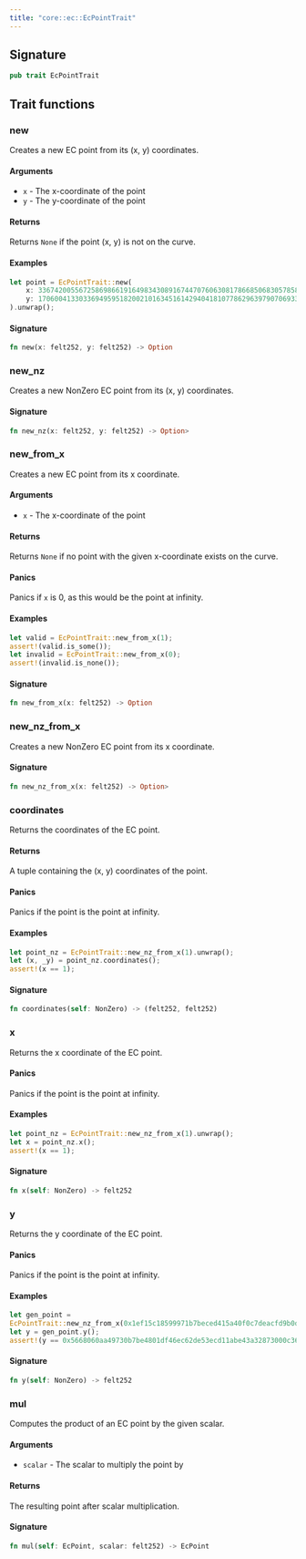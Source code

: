 ```yaml
---
title: "core::ec::EcPointTrait"
---
```






## Signature

```rust
pub trait EcPointTrait
```



## Trait functions

### new



Creates a new EC point from its (x, y) coordinates.
#### Arguments

- `x` - The x-coordinate of the point
- `y` - The y-coordinate of the point
#### Returns

Returns `None` if the point (x, y) is not on the curve.
#### Examples

```rust
let point = EcPointTrait::new(
    x: 336742005567258698661916498343089167447076063081786685068305785816009957563,
    y: 1706004133033694959518200210163451614294041810778629639790706933324248611779,
).unwrap();
```





#### Signature

```rust
fn new(x: felt252, y: felt252) -> Option
```


### new_nz



Creates a new NonZero EC point from its (x, y) coordinates.





#### Signature

```rust
fn new_nz(x: felt252, y: felt252) -> Option>
```


### new_from_x



Creates a new EC point from its x coordinate.
#### Arguments

- `x` - The x-coordinate of the point
#### Returns

Returns `None` if no point with the given x-coordinate exists on the curve.
#### Panics

Panics if `x` is 0, as this would be the point at infinity.
#### Examples

```rust
let valid = EcPointTrait::new_from_x(1);
assert!(valid.is_some());
let invalid = EcPointTrait::new_from_x(0);
assert!(invalid.is_none());
```





#### Signature

```rust
fn new_from_x(x: felt252) -> Option
```


### new_nz_from_x



Creates a new NonZero EC point from its x coordinate.





#### Signature

```rust
fn new_nz_from_x(x: felt252) -> Option>
```


### coordinates



Returns the coordinates of the EC point.
#### Returns

A tuple containing the (x, y) coordinates of the point.
#### Panics

Panics if the point is the point at infinity.
#### Examples

```rust
let point_nz = EcPointTrait::new_nz_from_x(1).unwrap();
let (x, _y) = point_nz.coordinates();
assert!(x == 1);
```





#### Signature

```rust
fn coordinates(self: NonZero) -> (felt252, felt252)
```


### x



Returns the x coordinate of the EC point.
#### Panics

Panics if the point is the point at infinity.
#### Examples

```rust
let point_nz = EcPointTrait::new_nz_from_x(1).unwrap();
let x = point_nz.x();
assert!(x == 1);
```





#### Signature

```rust
fn x(self: NonZero) -> felt252
```


### y



Returns the y coordinate of the EC point.
#### Panics

Panics if the point is the point at infinity.
#### Examples

```rust
let gen_point =
EcPointTrait::new_nz_from_x(0x1ef15c18599971b7beced415a40f0c7deacfd9b0d1819e03d723d8bc943cfca).unwrap();
let y = gen_point.y();
assert!(y == 0x5668060aa49730b7be4801df46ec62de53ecd11abe43a32873000c36e8dc1f);
```





#### Signature

```rust
fn y(self: NonZero) -> felt252
```


### mul



Computes the product of an EC point by the given scalar.
#### Arguments

- `scalar` - The scalar to multiply the point by
#### Returns

The resulting point after scalar multiplication.





#### Signature

```rust
fn mul(self: EcPoint, scalar: felt252) -> EcPoint
```


